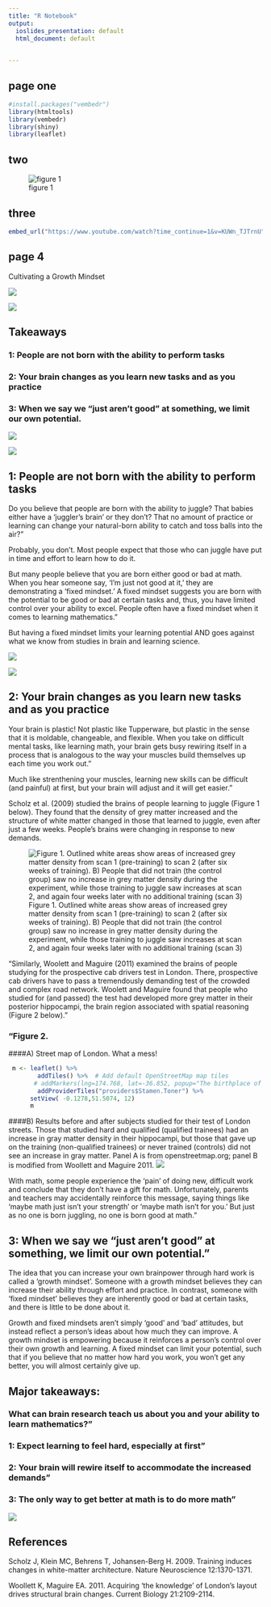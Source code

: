 ```yaml
---
title: "R Notebook"
output: 
  ioslides_presentation: default
  html_document: default
  

---
```



## page one
```r
#install.packages("vembedr")
library(htmltools)
library(vembedr)
library(shiny)
library(leaflet)
```

## two
![figure 1](BIOMAAPstudentintro1.2with18times5.png)

## three
```r
embed_url("https://www.youtube.com/watch?time_continue=1&v=KUWn_TJTrnU")

```


## page 4

Cultivating a Growth Mindset

![](line.png)

 ![](placeholder.png)
              
             
## Takeaways

### 1:	People are not born with the ability to perform tasks
### 2:	Your brain changes as you learn new tasks and as you practice
### 3: When we say we “just aren’t good” at something, we limit our own potential.

![](line.png)

![](placeholder.png)
         
      
## 1:	People are not born with the ability to perform tasks

  Do you believe that people are born with the ability to juggle? 
That babies either have a 'juggler's brain' or they don't? That no amount of 
practice or learning can change your natural-born ability to catch and toss 
balls into the air?"

  Probably, you don't. Most people expect that those who can juggle have put in time and effort to learn how to do it.
                      
But many people believe that you are born either good or bad at math. When 
you hear someone say, ‘I’m just not good at it,’ they are demonstrating a 
‘fixed mindset.’ A fixed mindset suggests you are born with the potential to 
be good or bad at certain tasks and, thus, you have limited control over your 
ability to excel. People often have a fixed mindset when it comes to learning mathematics."
            
But having a fixed mindset limits your learning potential AND goes against what we know from studies in brain and learning science.
            
![](line.png)

 ![](placeholder.png)
              
## 2:	Your brain changes as you learn new tasks and as you practice
                     
              
Your brain is plastic! Not plastic like Tupperware, but plastic in the sense that it is moldable, changeable, and flexible. When you take on difficult mental tasks, like learning math, your brain gets busy rewiring itself in a process that is analogous to the way your muscles build themselves up each time you work out."
             
  Much like strenthening your muscles, learning new skills can be difficult (and painful) at first, but your brain will adjust and it will get easier."
              
  Scholz et al. (2009) studied the brains of people learning to juggle (Figure 1 below). They found that the density of grey matter increased and the structure of white matter changed in those that learned to juggle, even after just a few weeks. People's brains were changing in response to new demands.

![Figure 1. Outlined white areas show areas of increased grey matter density
from scan 1 (pre-training) to scan 2 (after six weeks of training).  B) People
that did not train (the control group) saw no increase in grey matter density
during the experiment, while those training to juggle saw increases at scan 2,
and again four weeks later with no additional training (scan 3)](Scholz_et_al.png)

"Similarly, Woolett and Maguire (2011) examined the brains of people studying for the prospective cab drivers test in London. There, prospective cab drivers have to pass a tremendously demanding test of the crowded and complex road network. Woolett and Maguire found that people who studied for (and passed) the test had developed more grey matter in their posterior hippocampi, the brain region associated with spatial reasoning (Figure 2 below)."
               
           
### "Figure 2. 
####A) Street map of London. What a mess!  
```r
 m <- leaflet() %>%
        addTiles() %>%  # Add default OpenStreetMap map tiles
       # addMarkers(lng=174.768, lat=-36.852, popup="The birthplace of R") %>%
        addProviderTiles("providers$Stamen.Toner") %>%
      setView( -0.1278,51.5074, 12)
      m 
```

####B) Results before and after subjects studied for their test of London streets. Those that studied hard and qualified (qualified trainees) had an increase in gray matter density in their hippocampi, but those that gave up on the training (non-qualified trainees) or never trained (controls) did not see an increase in gray matter. Panel A is from openstreetmap.org; panel B is modified from Woollett and Maguire 2011.
![](Woolett_Maguire_revised.png)

With math, some people experience the ‘pain’ of doing new, difficult work and conclude that they don't have a gift for math. Unfortunately, parents and teachers may accidentally reinforce this message, saying things like ‘maybe math just isn’t your strength’ or ‘maybe math isn’t for you.’ But just as no one is born juggling, no one is born good at math."
              
           
## 3: When we say we “just aren’t good” at something, we limit our own potential."

The idea that you can increase your own brainpower through hard work is called a ‘growth mindset’. Someone with a growth mindset believes they can increase their ability through effort and practice. In contrast, someone with ‘fixed mindset’ believes they are inherently good or bad at certain tasks, and there is little to be done about it.
       
  Growth and fixed mindsets aren't simply ‘good’ and ‘bad’ attitudes, but instead reflect a person's ideas about how much they can improve.  A growth mindset is empowering because it reinforces a person's control over their own growth and learning. A fixed mindset can limit your potential, such that if you believe that no matter how hard you work, you won't get any better, you will almost certainly give up.
             
            
## Major takeaways:
              
              
### What can brain research teach us about you and your ability to learn mathematics?"
                      
### 1:	Expect learning to feel hard, especially at first"
                      
### 2:	Your brain will rewire itself to accommodate the increased demands"
                      
### 3: The only way to get better at math is to do more math"
                      

![]("line.png")

              
## References
Scholz J, Klein MC, Behrens T, Johansen-Berg H. 2009. Training 
                induces changes in white-matter architecture. Nature Neuroscience 
                12:1370-1371.
              
Woollett K, Maguire EA. 2011. Acquiring ‘the knowledge’ of London's 
                layout drives structural brain changes. Current Biology 21:2109-2114.
             